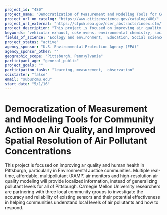 ```yaml
---
project_id: "480"
project_name: "Democratization of Measurement and Modeling Tools for Community Action on Air Quality, and Improved Spatial Resolution of Air Pollutant Concentrations"
project_url_on_catalog: "https://www.citizenscience.gov/catalog/480/"
project_url_external: "https://cfpub.epa.gov/ncer_abstracts/index.cfm/fuseaction/display.abstractDetail/abstract/10743/report/0"
project_description: "This project is focused on improving air quality and human health in Pittsburgh, particularly in Environmental Justice communities. Multiple real-time, affordable, multipollutant (RAMP) air monitors and high-resolution air quality modeling will provide localized information, instead of generalizing pollutant levels for all of Pittsburgh. Carnegie Mellon University researchers are partnering with three local community groups to investigate the accuracy and reliability of existing sensors and their potential effectiveness in helping communities understand local levels of air pollutants and how to respond."
keywords: "vehicular exhaust, coke ovens, environmental chemistry, social science, engineering, urban pollution"
fields_of_science: "Ecology and environment,  Education, Social science"
project_status: "active"
agency_sponsor: "U.S. Environmental Protection Agency (EPA)"
agency_sponsor_other: ""
geographic_scope: "Pittsburgh, Pennsylvania"
participant_age: "general_public"
project_goals: ""
participation_tasks: "learning, measurement,  observation"
scistarter: "false"
email: "subu@cmu.edu"
start_date: "5/1/16"
---
```


# Democratization of Measurement and Modeling Tools for Community Action on Air Quality, and Improved Spatial Resolution of Air Pollutant Concentrations

This project is focused on improving air quality and human health in Pittsburgh, particularly in Environmental Justice communities. Multiple real-time, affordable, multipollutant (RAMP) air monitors and high-resolution air quality modeling will provide localized information, instead of generalizing pollutant levels for all of Pittsburgh. Carnegie Mellon University researchers are partnering with three local community groups to investigate the accuracy and reliability of existing sensors and their potential effectiveness in helping communities understand local levels of air pollutants and how to respond.
